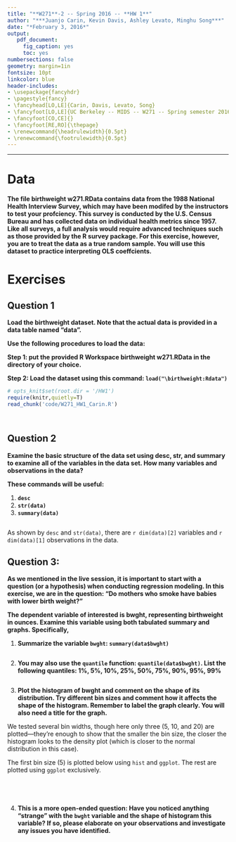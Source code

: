 ```yaml
---
title: "**W271**-2 -- Spring 2016 -- **HW 1**"
author: "***Juanjo Carin, Kevin Davis, Ashley Levato, Minghu Song***"
date: "*February 3, 2016*"
output:
   pdf_document:
     fig_caption: yes
     toc: yes
numbersections: false
geometry: margin=1in
fontsize: 10pt
linkcolor: blue
header-includes:
- \usepackage{fancyhdr}
- \pagestyle{fancy}
- \fancyhead[LO,LE]{Carin, Davis, Levato, Song}
- \fancyfoot[LO,LE]{UC Berkeley -- MIDS -- W271 -- Spring semester 2016 -- **HW 1**}
- \fancyfoot[CO,CE]{}
- \fancyfoot[RE,RO]{\thepage}
- \renewcommand{\headrulewidth}{0.5pt}
- \renewcommand{\footrulewidth}{0.5pt}
---
```


**********

\pagebreak

# Data

**The file birthweight w271.RData contains data from the 1988 National Health Interview Survey, which may have been modifed by the instructors to test your profciency. This survey is conducted by the U.S. Census Bureau and has collected data on individual health metrics since 1957. Like all surveys, a full analysis would require advanced techniques such as those provided by the R survey package. For this exercise, however, you are to treat the data as a true random sample. You will use this dataset to practice interpreting OLS coeffcients.**


# Exercises

## Question 1

**Load the birthweight dataset. Note that the actual data is provided in a data table named "data".**

**Use the following procedures to load the data:**

**Step 1: put the provided R Workspace birthweight w271.RData in the directory of your choice.**

**Step 2: Load the dataset using this command: `load("\birthweight:Rdata")`**

```r
# opts_knit$set(root.dir = '/HW1')
require(knitr,quietly=T)
read_chunk('code/W271_HW1_Carin.R')
```

```r
```


```r
```


## Question 2

**Examine the basic structure of the data set using desc, str, and summary to examine all of the variables in the data set. How many variables and observations in the data?**

**These commands will be useful:**

1. **`desc`**
2. **`str(data)`**
3. **`summary(data)`**

```r
```

As shown by `desc` and `str(data)`, there are `r dim(data)[2]` variables and `r dim(data)[1]` observations in the data.


## Question 3:

**As we mentioned in the live session, it is important to start with a question (or a hypothesis) when conducting regression modeling. In this exercise, we are in the question: "Do mothers who smoke have babies with lower birth weight?"**

**The dependent variable of interested is bwght, representing birthweight in ounces. Examine this variable using both tabulated summary and graphs. Specifically,**

1. **Summarize the variable `bwght`: `summary(data$bwght)`**

```r
```

2. **You may also use the `quantile` function: `quantile(data$bwght)`. List the following quantiles: 1%, 5%, 10%, 25%, 50%, 75%, 90%, 95%, 99%**

```r
```

3. **Plot the histogram of bwght and comment on the shape of its distribution. Try different bin sizes and comment how it affects the shape of the histogram. Remember to label the graph clearly. You will also need a title for the graph.**

We tested several bin widths, though here only three (5, 10, and 20) are plotted---they're enough to show that the smaller the bin size, the closer the histogram looks to the density plot (which is closer to the normal distribution in this case).

The first bin size (5) is plotted below using `hist` and `ggplot`. The rest are plotted using `ggplot` exclusively.

```r
```

```r
```

```r
```

```r
```

4. **This is a more open-ended question: Have you noticed anything "strange" with the `bwght` variable and the shape of histogram this variable? If so, please elaborate on your observations and investigate any issues you have identified.**


